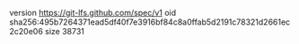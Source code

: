 version https://git-lfs.github.com/spec/v1
oid sha256:495b7264371ead5df40f7e3916bf84c8a0ffab5d2191c78321d2661ec2c20e06
size 38731
